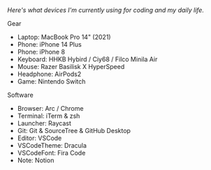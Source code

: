 <i className='font-bold'>Here's what devices I'm currently using for coding and my daily life.</i>

<span className='font-bold mt-5 text-xl'>Gear</span>
- <span className='font-bold'>Laptop</span>: MacBook Pro 14" (2021)  
- <span className='font-bold'>Phone</span>: iPhone 14 Plus
- <span className='font-bold'>Phone</span>: iPhone 8
- <span className='font-bold'>Keyboard</span>: HHKB Hybird / Ciy68 / Filco Minila Air
- <span className='font-bold'>Mouse</span>: Razer Basilisk X HyperSpeed
- <span className='font-bold'>Headphone</span>: AirPods2
- <span className='font-bold'>Game</span>: Nintendo Switch

<span className='font-bold mt-5 text-xl'>Software</span>
- <span className='font-bold'>Browser</span>: Arc / Chrome
- <span className='font-bold'>Terminal</span>: iTerm & zsh
- <span className='font-bold'>Launcher</span>: Raycast
- <span className='font-bold'>Git</span>: Git & SourceTree & GitHub Desktop
- <span className='font-bold'>Editor</span>: VSCode
- <span className='font-bold'>VSCodeTheme</span>: Dracula
- <span className='font-bold'>VSCodeFont</span>: Fira Code
- <span className='font-bold'>Note</span>: Notion